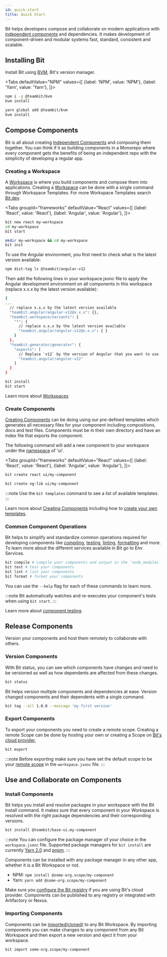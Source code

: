 ```yaml
---
id: quick-start
title: Quick Start
---
```



Bit helps developers compose and collaborate on modern applications with [independent components](/components/overview) and dependencies.
It makes development of component-driven and modular systems fast, standard, consistent and scalable.

## Installing Bit

Install Bit using [BVM](/), Bit's version manager.

<Tabs
defaultValue="NPM"
values={[
{label: 'NPM', value: 'NPM'},
{label: 'Yarn', value: 'Yarn'},
]}>
<TabItem value="NPM">

```bash
npm i -g @teambit/bvm
bvm install
```

  </TabItem>
  <TabItem value="Yarn">

```bash
yarn global add @teambit/bvm
bvm install
```

  </TabItem>
</Tabs>

## Compose Components

Bit is all about creating [Independent Components](/components/overview) and composing them together. You can think if it
as building components in a Monorepo where every component gets the benefits of being an independent repo with the simplicity of developing a regular app.

### Creating a Workspace

A [Workspace](workspace/overview) is where you build components and compose them into applications. Creating a [Workspace](/workspace/overview) can be done with a single command through 
Workspace Templates. For more Workspace Templates search [Bit.dev](https://bit.dev/templates). 

<Tabs
groupId="frameworks"
defaultValue="React"
values={[
{label: 'React', value: 'React'},
{label: 'Angular', value: 'Angular'},
]}>
<TabItem value="React">

```bash
bit new react my-workspace
cd my-workspace
bit start
```

  </TabItem>
  <TabItem value="Angular">

```bash
mkdir my-workspace && cd my-workspace
bit init
```

To use the Angular environment, you first need to check what is the latest version available:

```bash
npm dist-tag ls @teambit/angular-v12
```

Then add the following lines in your workspace.jsonc file to apply the Angular development environment on all components in this workspace (replace x.x.x by the latest version available):

```bash
{
...
  // replace x.x.x by the latest version available
  "teambit.angular/angular-v12@x.x.x": {},
  "teambit.workspace/variants": {
    "*": {
      // replace x.x.x by the latest version available
      "teambit.angular/angular-v12@x.x.x": { }
    }
  },
  "teambit.generator/generator": {
    "aspects": [
      // Replace `v12` by the version of Angular that you want to use
      "teambit.angular/angular-v12"
    ]
  }
}
```

```bash
bit install
bit start
```

  </TabItem>
</Tabs>

Learn more about [Workspaces](/)

### Create Components

[Creating Components](/) can be doing using our pre-defined templates which generates all necessary files for your component including compositions, docs and test files.
Components must be in their own directory and have an index file that exports the component.

The following command will add a new component to your workspace under the [namespace](/) of 'ui'.

<Tabs
groupId="frameworks"
defaultValue="React"
values={[
{label: 'React', value: 'React'},
{label: 'Angular', value: 'Angular'},
]}>
<TabItem value="React">

```bash
bit create react ui/my-component
```

  </TabItem>
  <TabItem value="Angular">

```bash
bit create ng-lib ui/my-component
```

  </TabItem>
</Tabs>

:::note
Use the `bit templates` command to see a list of available templates.
:::

Learn more about [Creating Components](/) including how to [create your own templates](/).

### Common Component Operations

Bit helps to simplify and standardize common operations required for developing components like [compiling](/), [testing](/), [linting](/), [formatting](/) and more.
To learn more about the different services available in Bit go to Env Services.

```bash
bit compile # compile your components and output in the `node_modules` directory
bit test # test your components
bit lint # lint your components
bit format # format your components
```

You can use the `--help` flag for each of these commands to learn more.

:::note
Bit automatically watches and re-executes your component's tests when using `bit start`.
:::

Learn more about [component testing](/).

## Release Components

Version your components and host them remotely to collaborate with others.

### Version Components

With Bit status, you can see which components have changes and need to be versioned as well as how dependents are affected
from these changes.

```bash
bit status
```

Bit helps version multiple components and dependencies at ease. Version changed components and their dependents
with a single command.

```bash
bit tag --all 1.0.0 --message 'my first version'
```

### Export Components

To export your components you need to create a remote scope. Creating a remote Scope can be done
by hosting your own or creating a Scope on [Bit's cloud provider](https://bit.dev),

```bash
bit export
```

:::note
Before exporting make sure you have set the default scope to be your [remote scope](/) in the `workspace.jsonc` file.
:::

## Use and Collaborate on Components

### Install Components

Bit helps you install and resolve packages in your workspace with the Bit install command. It makes sure that every
component in your Workspace is resolved with the right package dependencies and their corresponding versions.

```bash
bit install @teambit/base-ui.my-component
```

:::note
You can configure the package manager of your choice in the `workspace.jsonc` file. Supported package managers
for `bit install` are currently [Yarn 2.0](/) and [pnpm](/).
:::

Components can be installed with any package manager in any other app, whether it is a Bit Workspace or not.

- NPM: `npm install @some-org.scope/my-component`
- Yarn: `yarn add @some-org.scope/my-component`

Make sure you [configure the Bit registry](/) if you are using Bit's cloud provider. Components can be published to any registry or integrated with Artifactory or Nexus.

### Importing Components

Components can be [imported(cloned)](/) to any Bit Workspace. By importing components you can make changes to any component
from any Bit Workspace and then export a new version and eject it from your workspace.

```bash
bit import some-org.scope/my-component
```

<!-- ### Change requests

Create a new branch for your component, commit your changes and then export your components to a remote scope.

```bash
bit switch my-feature --create # create and switch to a new branch called my-feature
bit snap --all # commit all changes
bit export # export your components to a remote scope
```

:::warning
@Ran This is not working yet and not ready to be documented
::: -->
